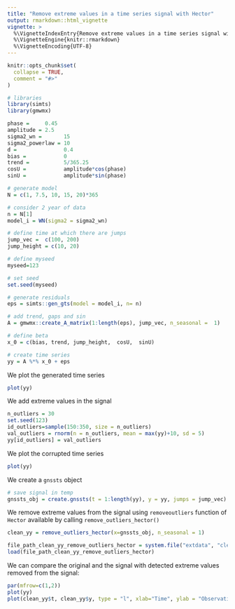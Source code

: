 ```yaml
---
title: "Remove extreme values in a time series signal with Hector"
output: rmarkdown::html_vignette
vignette: >
  %\VignetteIndexEntry{Remove extreme values in a time series signal with Hector}
  %\VignetteEngine{knitr::rmarkdown}
  %\VignetteEncoding{UTF-8}
---
```

```r
knitr::opts_chunk$set(
  collapse = TRUE,
  comment = "#>"
)

```


```r
# libraries
library(simts)
library(gmwmx)
```

```r
phase =     0.45
amplitude = 2.5
sigma2_wn =       15
sigma2_powerlaw = 10
d =               0.4
bias =            0
trend =           5/365.25
cosU =            amplitude*cos(phase)
sinU =            amplitude*sin(phase)

# generate model
N = c(1, 7.5, 10, 15, 20)*365

# consider 2 year of data
n = N[1]
model_i = WN(sigma2 = sigma2_wn) 

# define time at which there are jumps
jump_vec =  c(100, 200)
jump_height = c(10, 20)

# define myseed
myseed=123

# set seed
set.seed(myseed)

# generate residuals
eps = simts::gen_gts(model = model_i, n= n)

# add trend, gaps and sin
A = gmwmx::create_A_matrix(1:length(eps), jump_vec, n_seasonal =  1)

# define beta
x_0 = c(bias, trend, jump_height,  cosU,  sinU)

# create time series
yy = A %*% x_0 + eps
```




We plot the generated time series
```r
plot(yy)
```

We add extreme values in the signal
```r
n_outliers = 30
set.seed(123)
id_outliers=sample(150:350, size = n_outliers)
val_outliers = rnorm(n = n_outliers, mean = max(yy)+10, sd = 5)
yy[id_outliers] = val_outliers
```


We plot the corrupted time series
```r
plot(yy)
```

We create a `gnssts` object 
```r
# save signal in temp
gnssts_obj = create.gnssts(t = 1:length(yy), y = yy, jumps = jump_vec)
```

We remove extreme values from the signal using `removeoutliers` function of `Hector` available by calling `remove_outliers_hector()`
```r
clean_yy = remove_outliers_hector(x=gnssts_obj, n_seasonal = 1)
```

```r
file_path_clean_yy_remove_outliers_hector = system.file("extdata", "clean_yy.rda", package = "gmwmx", mustWork = T)
load(file_path_clean_yy_remove_outliers_hector)
```

We can compare the original and the signal with detected extreme values removed from the signal:
```r
par(mfrow=c(1,2))
plot(yy)
plot(clean_yy$t, clean_yy$y, type = "l", xlab="Time", ylab = "Observation")
```

